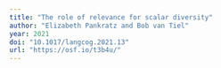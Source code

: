 ```yaml
---
title: "The role of relevance for scalar diversity"
author: "Elizabeth Pankratz and Bob van Tiel"
year: 2021
doi: "10.1017/langcog.2021.13"
url: "https://osf.io/t3b4u/"
---
```


